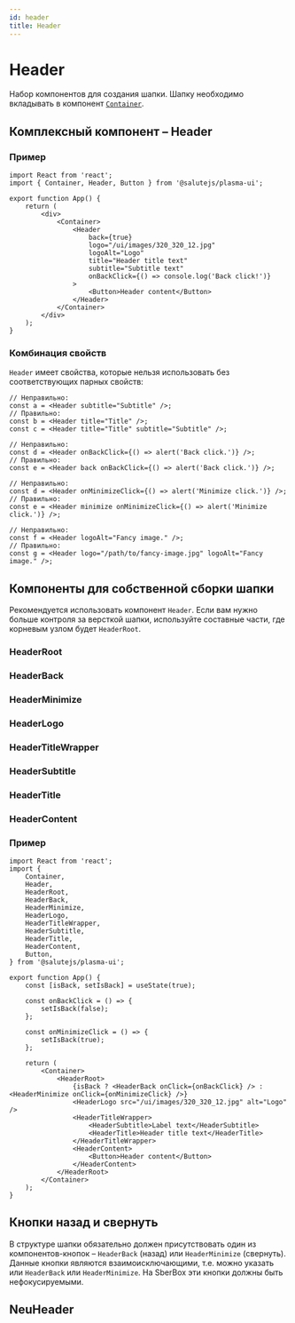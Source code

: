 ```yaml
---
id: header
title: Header
---
```



# Header
Набор компонентов для создания шапки.
Шапку необходимо вкладывать в компонент [`Container`](../grid/#container).

<StorybookLink name="Header" />

## Комплексный компонент – Header

<Description name="Header" />
<PropsTable name="Header" />

### Пример

```tsx live
import React from 'react';
import { Container, Header, Button } from '@salutejs/plasma-ui';

export function App() {
    return (
        <div>
            <Container>
                <Header
                    back={true}
                    logo="/ui/images/320_320_12.jpg"
                    logoAlt="Logo"
                    title="Header title text"
                    subtitle="Subtitle text"
                    onBackClick={() => console.log('Back click!')}
                >
                    <Button>Header content</Button>
                </Header>
            </Container>
        </div>
    );
}
```

### Комбинация свойств
`Header` имеет свойства, которые нельзя использовать без соответствующих парных свойств:

```tsx
// Неправильно:
const a = <Header subtitle="Subtitle" />;
// Правильно:
const b = <Header title="Title" />;
const c = <Header title="Title" subtitle="Subtitle" />;

// Неправильно:
const d = <Header onBackClick={() => alert('Back click.')} />;
// Правильно:
const e = <Header back onBackClick={() => alert('Back click.')} />;

// Неправильно:
const d = <Header onMinimizeClick={() => alert('Minimize click.')} />;
// Правильно:
const e = <Header minimize onMinimizeClick={() => alert('Minimize click.')} />;

// Неправильно:
const f = <Header logoAlt="Fancy image." />;
// Правильно:
const g = <Header logo="/path/to/fancy-image.jpg" logoAlt="Fancy image." />;
```

## Компоненты для собственной сборки шапки
Рекомендуется использовать компонент `Header`.
Если вам нужно больше контроля за версткой шапки,
используйте составные части, где корневым узлом будет `HeaderRoot`.

### HeaderRoot
<Description name="HeaderRoot" />
<PropsTable name="HeaderRoot" />

### HeaderBack
<Description name="HeaderBack" />
<PropsTable name="HeaderBack" />

### HeaderMinimize
<Description name="HeaderMinimize" />
<PropsTable name="HeaderMinimize" />

### HeaderLogo
<Description name="HeaderLogo" />
<PropsTable name="HeaderLogo" />

### HeaderTitleWrapper
<Description name="HeaderTitleWrapper" />

### HeaderSubtitle
<Description name="HeaderSubtitle" />

### HeaderTitle
<Description name="HeaderTitle" />

### HeaderContent
<Description name="HeaderContent" />

### Пример

```tsx live
import React from 'react';
import {
    Container,
    Header,
    HeaderRoot,
    HeaderBack,
    HeaderMinimize,
    HeaderLogo,
    HeaderTitleWrapper,
    HeaderSubtitle,
    HeaderTitle,
    HeaderContent,
    Button,
} from '@salutejs/plasma-ui';

export function App() {
    const [isBack, setIsBack] = useState(true);

    const onBackClick = () => {
        setIsBack(false);
    };

    const onMinimizeClick = () => {
        setIsBack(true);
    };

    return (
        <Container>
            <HeaderRoot>
                {isBack ? <HeaderBack onClick={onBackClick} /> : <HeaderMinimize onClick={onMinimizeClick} />}
                <HeaderLogo src="/ui/images/320_320_12.jpg" alt="Logo" />
                <HeaderTitleWrapper>
                    <HeaderSubtitle>Label text</HeaderSubtitle>
                    <HeaderTitle>Header title text</HeaderTitle>
                </HeaderTitleWrapper>
                <HeaderContent>
                    <Button>Header content</Button>
                </HeaderContent>
            </HeaderRoot>
        </Container>
    );
}
```

## Кнопки назад и свернуть
В структуре шапки обязательно должен присутствовать один из компонентов-кнопок – `HeaderBack` (назад) или `HeaderMinimize` (свернуть).
Данные кнопки являются взаимоисключающими, т.е. можно указать или `HeaderBack` или `HeaderMinimize`.
На SberBox эти кнопки должны быть нефокусируемыми.

## NeuHeader
<Description name="NeuHeader" />
<PropsTable name="NeuHeader" />
